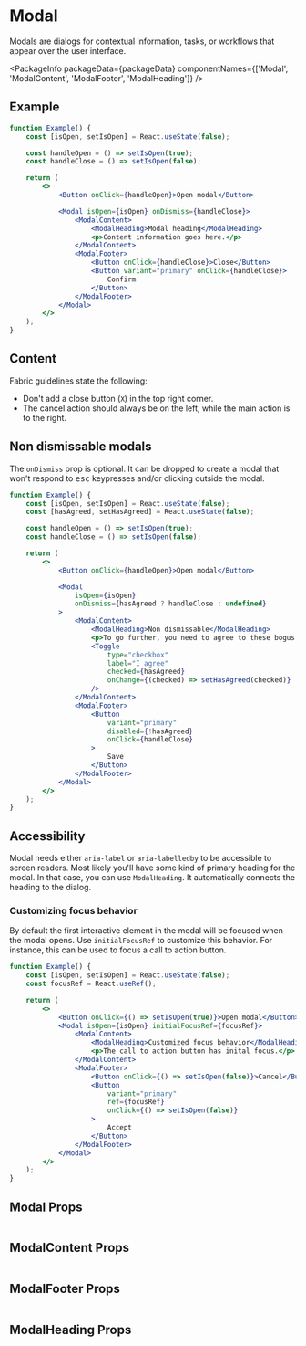 
# Modal

Modals are dialogs for contextual information, tasks, or workflows that appear
over the user interface.

<!-- Commented out until bottomsheet has been ported to fabric
For touch screens you may use [BottomSheet](/BottomSheet) instead. -->

<PackageInfo
    packageData={packageData}
    componentNames={['Modal', 'ModalContent', 'ModalFooter', 'ModalHeading']}
/>

## Example

```jsx example
function Example() {
    const [isOpen, setIsOpen] = React.useState(false);

    const handleOpen = () => setIsOpen(true);
    const handleClose = () => setIsOpen(false);

    return (
        <>
            <Button onClick={handleOpen}>Open modal</Button>

            <Modal isOpen={isOpen} onDismiss={handleClose}>
                <ModalContent>
                    <ModalHeading>Modal heading</ModalHeading>
                    <p>Content information goes here.</p>
                </ModalContent>
                <ModalFooter>
                    <Button onClick={handleClose}>Close</Button>
                    <Button variant="primary" onClick={handleClose}>
                        Confirm
                    </Button>
                </ModalFooter>
            </Modal>
        </>
    );
}
```

## Content

Fabric guidelines state the following:

-   Don't add a close button (`X`) in the top right corner.
-   The cancel action should always be on the left, while the main action is to
    the right.

## Non dismissable modals

The `onDismiss` prop is optional. It can be dropped to create a modal that won't
respond to <kbd>esc</kbd> keypresses and/or clicking outside the modal.

```jsx example
function Example() {
    const [isOpen, setIsOpen] = React.useState(false);
    const [hasAgreed, setHasAgreed] = React.useState(false);

    const handleOpen = () => setIsOpen(true);
    const handleClose = () => setIsOpen(false);

    return (
        <>
            <Button onClick={handleOpen}>Open modal</Button>

            <Modal
                isOpen={isOpen}
                onDismiss={hasAgreed ? handleClose : undefined}
            >
                <ModalContent>
                    <ModalHeading>Non dismissable</ModalHeading>
                    <p>To go further, you need to agree to these bogus terms</p>
                    <Toggle
                        type="checkbox"
                        label="I agree"
                        checked={hasAgreed}
                        onChange={(checked) => setHasAgreed(checked)}
                    />
                </ModalContent>
                <ModalFooter>
                    <Button
                        variant="primary"
                        disabled={!hasAgreed}
                        onClick={handleClose}
                    >
                        Save
                    </Button>
                </ModalFooter>
            </Modal>
        </>
    );
}
```

## Accessibility

Modal needs either `aria-label` or `aria-labelledby` to be accessible to screen
readers. Most likely you'll have some kind of primary heading for the modal. In
that case, you can use `ModalHeading`. It automatically connects the heading to
the dialog.

### Customizing focus behavior

By default the first interactive element in the modal will be focused when the
modal opens. Use `initialFocusRef` to customize this behavior. For instance,
this can be used to focus a call to action button.

```jsx example
function Example() {
    const [isOpen, setIsOpen] = React.useState(false);
    const focusRef = React.useRef();

    return (
        <>
            <Button onClick={() => setIsOpen(true)}>Open modal</Button>
            <Modal isOpen={isOpen} initialFocusRef={focusRef}>
                <ModalContent>
                    <ModalHeading>Customized focus behavior</ModalHeading>
                    <p>The call to action button has inital focus.</p>
                </ModalContent>
                <ModalFooter>
                    <Button onClick={() => setIsOpen(false)}>Cancel</Button>
                    <Button
                        variant="primary"
                        ref={focusRef}
                        onClick={() => setIsOpen(false)}
                    >
                        Accept
                    </Button>
                </ModalFooter>
            </Modal>
        </>
    );
}
```

## Modal Props

```props packages/modal/src/Modal.tsx

```

## ModalContent Props

```props packages/modal/src/ModalContent.tsx

```

## ModalFooter Props

```props packages/modal/src/ModalFooter.tsx

```

## ModalHeading Props

```props packages/modal/src/ModalHeading.tsx

```
